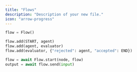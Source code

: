 ```yaml
---
title: "Flows"
description: "Description of your new file."
icon: "arrow-progress"
---
```



```python [expandable]
flow = Flow()

flow.add(START, agent)
flow.add(agent, evaluator)
flow.add(evaluator, {"rejected": agent, "accepted": END})

flow = await Flow.start(node, flow)
output = await flow.send(input)
```